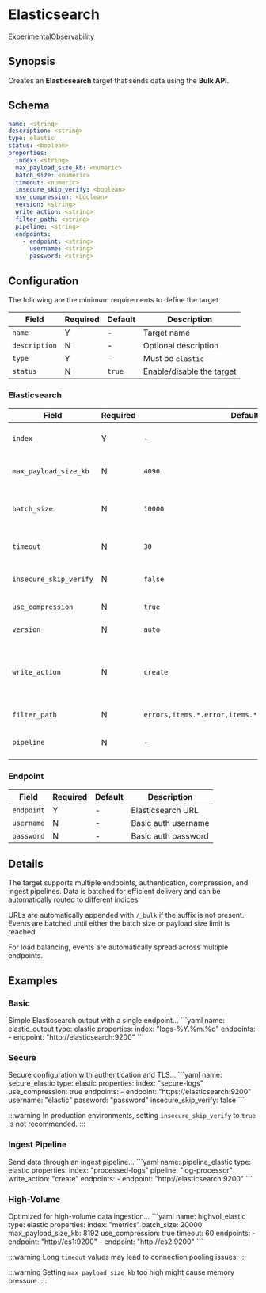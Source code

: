 # Elasticsearch

<span className="theme-doc-version-badge badge badge--primary">Experimental</span><span className="theme-doc-version-badge badge badge--secondary">Observability</span>

## Synopsis

Creates an **Elasticsearch** target that sends data using the **Bulk API**.

## Schema

```yaml
name: <string>
description: <string>
type: elastic
status: <boolean>
properties:
  index: <string>
  max_payload_size_kb: <numeric>
  batch_size: <numeric>
  timeout: <numeric>
  insecure_skip_verify: <boolean>
  use_compression: <boolean>
  version: <string>
  write_action: <string>
  filter_path: <string>
  pipeline: <string>
  endpoints:
    - endpoint: <string>
      username: <string>
      password: <string>
```

## Configuration

The following are the minimum requirements to define the target.

|Field|Required|Default|Description|
|---|---|---|---|
|`name`|Y|-|Target name|
|`description`|N|-|Optional description|
|`type`|Y|-|Must be `elastic`|
|`status`|N|`true`|Enable/disable the target|

### Elasticsearch

|Field|Required|Default|Description|
|---|---|---|---|
|`index`|Y|-|Default Elasticsearch index name|
|`max_payload_size_kb`|N|`4096`|Maximum bulk request size in KB|
|`batch_size`|N|`10000`|Maximum number of events per batch|
|`timeout`|N|`30`|Connection timeout in seconds|
|`insecure_skip_verify`|N|`false`|Skip TLS certificate verification|
|`use_compression`|N|`true`|Enable GZIP compression|
|`version`|N|`auto`|Elasticsearch version|
|`write_action`|N|`create`|Bulk API action (`index`, `create`, `update`, `delete`)|
|`filter_path`|N|`errors,items.*.error,items.*._index,items.*.status`|Response filter path|
|`pipeline`|N|-|Ingest pipeline name|

### Endpoint

|Field|Required|Default|Description|
|---|---|---|---|
|`endpoint`|Y|-|Elasticsearch URL|
|`username`|N|-|Basic auth username|
|`password`|N|-|Basic auth password|

## Details

The target supports multiple endpoints, authentication, compression, and ingest pipelines. Data is batched for efficient delivery and can be automatically routed to different indices.

URLs are automatically appended with `/_bulk` if the suffix is not present. Events are batched until either the batch size or payload size limit is reached. 

For load balancing, events are automatically spread across multiple endpoints.

## Examples

### Basic

<ExampleGrid>
  <CommentCol>
    Simple Elasticsearch output with a single endpoint...
  </CommentCol>
  <CodeCol>
    ```yaml
    name: elastic_output
    type: elastic
    properties:
      index: "logs-%Y.%m.%d"
      endpoints:
        - endpoint: "http://elasticsearch:9200"
    ```
  </CodeCol>
</ExampleGrid>

### Secure

<ExampleGrid>
  <CommentCol>
    Secure configuration with authentication and TLS...
  </CommentCol>
  <CodeCol>
    ```yaml
    name: secure_elastic
    type: elastic
    properties:
      index: "secure-logs"
      use_compression: true
      endpoints:
        - endpoint: "https://elasticsearch:9200"
          username: "elastic"
          password: "password"
      insecure_skip_verify: false
    ```
  </CodeCol>
</ExampleGrid>

:::warning
In production environments, setting `insecure_skip_verify` to `true` is not recommended.
:::

### Ingest Pipeline

<ExampleGrid>
  <CommentCol>
    Send data through an ingest pipeline...
  </CommentCol>
  <CodeCol>
    ```yaml
      name: pipeline_elastic
      type: elastic
      properties:
        index: "processed-logs"
        pipeline: "log-processor"
        write_action: "create"
        endpoints:
          - endpoint: "http://elasticsearch:9200"
    ```
  </CodeCol>
</ExampleGrid>

### High-Volume

<ExampleGrid>
  <CommentCol>
    Optimized for high-volume data ingestion...
  </CommentCol>
  <CodeCol>
    ```yaml
    name: highvol_elastic
    type: elastic
    properties:
      index: "metrics"
      batch_size: 20000
      max_payload_size_kb: 8192
      use_compression: true
      timeout: 60
      endpoints:
        - endpoint: "http://es1:9200"
        - endpoint: "http://es2:9200"
    ```
  </CodeCol>
</ExampleGrid>

:::warning
Long `timeout` values may lead to connection pooling issues.
:::

:::warning
Setting `max_payload_size_kb` too high might cause memory pressure.
:::
